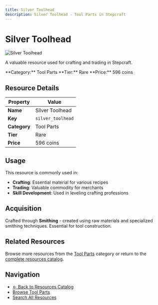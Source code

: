 ```yaml
---
title: Silver Toolhead
description: Silver Toolhead - Tool Parts in Stepcraft
---
```


# Silver Toolhead

<div className="flex items-start gap-6 mb-8">
  <div className="flex-shrink-0">
    <img src="/assets/resources/smithing/silver_toolhead.png" alt="Silver Toolhead" className="w-24 h-24 border rounded-lg" />
  </div>
  <div className="flex-1">
    <div className="space-y-2">
      <p className="text-lg text-muted-foreground">A valuable resource used for crafting and trading in Stepcraft.</p>
      <div className="flex flex-wrap gap-4 text-sm">
        <span className="px-2 py-1 bg-blue-100 dark:bg-blue-900 rounded-md">
          **Category:** Tool Parts
        </span>
        <span className="px-2 py-1 bg-blue-100 dark:bg-blue-900 rounded-md">
          **Tier:** Rare
        </span>
        <span className="px-2 py-1 bg-green-100 dark:bg-green-900 rounded-md">
          **Price:** 596 coins
        </span>
      </div>
    </div>
  </div>
</div>

## Resource Details

| Property | Value |
|----------|-------|
| **Name** | Silver Toolhead |
| **Key** | `silver_toolhead` |
| **Category** | Tool Parts |
| **Tier** | Rare |
| **Price** | 596 coins |


## Usage

This resource is commonly used in:

- **Crafting**: Essential material for various recipes
- **Trading**: Valuable commodity for merchants
- **Skill Development**: Used in leveling crafting professions


## Acquisition

Crafted through **Smithing** - created using raw materials and specialized smithing techniques. Essential for tool construction.

## Related Resources

Browse more resources from the [Tool Parts](/docs/resources#tool-parts) category or return to the [complete resources catalog](/docs/resources).

## Navigation

- [← Back to Resources Catalog](/docs/resources)
- [Browse Tool Parts](/docs/resources#tool-parts)
- [Search All Resources](/search)
